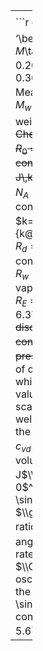 ----
<blockquote>
<center> __[Values Used for "Constants"]{#constants-table}__ </center>  
<br>
$g$ = \label{-constant-g}\sindex[lis]{g@$g$= acceleration of gravity}acceleration
of gravity\ \ $^{(a)}$\footnote{ } at latitude $\lambda$ \sindex[lis]{lambda@$\lambda$=latitude} and
altitude\sindex[lis]{z@$z$ = height} $z$ above the WGS-84 \index{WGS-84 geoid}geoid,\ \ $^{(b)}$\footnote{}  
\begin{align}
g(z,\lambda)=g_{e}\left(\frac{1+g_{1}\sin^{2}(\lambda)}{(1-g_{2}\sin^{2}\lambda)^{1/2}}\right)(1-(k_{1}-k_{2}\sin^{2}(\lambda))z+k_{3}z^{2})
(\#eq:gsublambda)
\end{align}  
\ \ \ \ \ \ \ where $g_{e}=9.780327$\ m\ s$^{-2}$, $g_{1}=0.00193185$, $g_{2}=0.00669438$, and  
\ \ \ \ \ \ \  {$k_{1},k_{2},k_{3}$} = {3.15704$\times 10^{-7}\mathrm{m}^{-1}$,
2.10269$\times 10^{-9}\mathrm{m}^{-1}$, 7.37452$\times 10^{-14}\mathrm{m}^{-2}$}  
$T_{0}$ = temperature in kelvin\sindex[lis]{T0@$T_{0}$=273.15\ K, temperature in kelvin corresponding to $0^{\circ}$C} corresponding to $0^{\circ}$C = 273.15\ K  
$T_{3}$ = temperature\sindex[lis]{T3@$T_{3}$= triple point temperature of water}
corresponding to the triple point of water\index{triple point of water}
= 273.16\ K  
$M_{d}$ = \sindex[lis]{Md@$M_{d}$= molecular weight of dry air}molecular
weight of dry air$^{(a)}$\index{molecular weight!dry air}, 28.9637
kg$\,$kmol$^{-1}$\ \ $^{(c)}$  
$M_{w}$ = \sindex[lis]{Mw@$M_{w}$= molecular weight of water}molecular
weight of water\index{molecular weight!water}, 18.0153 kg\ kmol$^{-1}$\ \ $^{(d)}$\footnote{}  
$R_{0}$ = \sindex[lis]{R@$R_{0}$= universal gas constant}universal
gas constant$^{a}$\index{universal gas constant}\index{gas constant!universal}
= 8.314472$\times 10^{3}$ J\ kmol$^{-1}$K$^{-1}$\ \    $^{(e)}$\footnote{\label{fn:2006-CODATA}}  
$N_{A}$ = Avogadro constant = 6.022141$\times 10^{26}$ molecules\ kmol$^{-1}$\index{Avogadro constant}\sindex[lis]{NA@$N_{A}$ = Avogadro constant, molecules per kmol}  
$k=R_{0}/(\mathrm{N_{A})}=1.38065\times10^{-23}\mathrm{J}\,\mathrm{K}^{-1}$\sindex[lis]{k@$k$=Boltzmann Constant}\index{Boltzmann constant}  
$R_{d}=(R_{0}/M_{d}$) = \sindex[lis]{Rd@$R_{d}=$gas constant for dry air}gas
constant for dry air\index{gas constant!dry air}  
$R_{w}$ = ($R_{0}/M_{w})$ = \sindex[lis]{Rw@$R_{W}$= gas constant for water vapor}gas
constant for water vapor\index{gas constant!water vapor}  
$R_{E}$ = \sindex[lis]{Re@$R_{E}$= radius of the Earth}radius of
the Earth\index{radius of the Earth} = 6.371229$\times 10^{6}$m\ \ $^{(f)}$\footnote{ discussed
in \prettyref{sec:INS}}  
$c_{p}$ = \sindex[lis]{cp@$c_{p}$ or $c_{pd}$ = specific heat of dry air at constant pressure}specific
heat of dry air at constant pressure\index{specific heat!dry air!constant pressure}
= $\frac{7}{2}R_{d}$ = 1.00473$\times10^{3}$ J\ kg$^{-1}$K$^{-1}$\ \ $^{(g)}$\footnote{}  
$c_{v}$ = \sindex[lis]{cv@$c_{v}$ or $c_{vd}$ = specific heat of dry air at constant volume}specific
heat of dry air at constant volume\index{specific heat!dry air!constant volume}
= $\frac{5}{2}R_{d}$ = 0.71766$\times 10^{3}$ J\ kg$^{-1}$K$^{-1}$  
\ \ \ \ \ *(specific heat values are at 0$^{\circ}$C; small variations
with temperature are not included here)*  
$\gamma$ = \sindex[lis]{gamma or gamma_{d} = ratio of specific heats of air, c_{p}/c_{v}@$\gamma$ or $\gamma_{d}$ = ratio of specific heats of air, $c_{p}/c_{v}$}ratio
of specific heats\index{specific heat ratio, dry air}, $c_{p}/c_{v}$,
taken to be 1.4 (dimensionless) for dry air  
$\Omega$ = \sindex[lis]{Omega= angular rotation rate of the Earth@$\Omega$= angular rotation rate of the Earth}angular
rotation rate of the Earth\index{Earth, angular rotation rate} =
7.292115$\times10^{-5}$ radians/s  
$\Omega_{Sch}$ = \sindex[lis]{Omega_{Sch}= angular frequency of the Schuler oscillation@$\Omega_{Sch}$= angular frequency of the Schuler oscillation}angular
frequency of the Schuler oscillation\index{Schuler oscillation} =
$\sqrt{\frac{g}{R_{E}}}$  
$\sigma$ = \sindex[lis]{sigma= Stephan-Boltzmann constant@$\sigma$= Stephan-Boltzmann constant}Stephan-Boltzmann
Constant\index{Stephan-Boltzmann Constant} = 5.6704$\times10^{-8}$W\ m$^{-2}$K$^{-4}$\ \ $^{(e)}$  
```r
cat('$g$ = \\label{-constant-g}\\sindex[lis]{g@$g$= acceleration of gravity}acceleration
of gravity\ \ $^{(a)}$\\footnote{ } at latitude $\\lambda$ \\sindex[lis]{lambda@$\\lambda$=latitude}and
altitude\\sindex[lis]{z@$z$ = height} $z$ above the WGS-84 \\index{WGS-84 geoid}geoid,\ \ $^{(b)}$\\footnote{}', '\\',
'\\begin{align}',
'g(z,\\lambda)=g_{e}\\left(\\frac{1+g_{1}\\sin^{2}(\\lambda)}{(1-g_{2}\\sin^{2}\\lambda)^{1/2}}\\right)(1-(k_{1}-k_{2}\\sin^{2}(\\lambda))z+k_{3}z^{2})  ',
'\\ \\ \\ \\ \\ (1.1)  ',
'\\end{align}',
'\\ \\ \\ \\ \\ \\ \\ where $g_{e}=9.780327$\ m\ s$^{-2}$, $g_{1}=0.00193185$, $g_{2}=0.00669438$, and<br>
\\ \\ \\ \\ \\ \\ \\  {$k_{1},k_{2},k_{3}$} = {3.15704$\\times 10^{-7}\\mathrm{m}^{-1}$,
2.10269$\\times 10^{-9}\\mathrm{m}^{-1}$, 7.37452$\\times 10^{-14}\\mathrm{m}^{-2}$}',
'<br>$T_{0}$ = temperature in kelvin\\sindex[lis]{T0@$T_{0}$=273.15\ K, temperature in kelvin corresponding to $0^{\\circ}$C} corresponding to $0^{\\circ}$C = 273.15\ K',
'<br>$T_{3}$ = temperature\\sindex[lis]{T3@$T_{3}$= triple point temperature of water}
corresponding to the triple point of water\\index{triple point of water}
= 273.16\ K',
'<br>',
'$M_{d}$ = \\sindex[lis]{Md@$M_{d}$= molecular weight of dry air}molecular
weight of dry air$^{(a)}$\\index{molecular weight!dry air}, 28.9637
kg\ kmol$^{-1}\ \ $^{(c)}$\\footnote{}<br>',
'$M_{w}$ = \\sindex[lis]{Mw@$M_{w}$= molecular weight of water}molecular
weight of water\\index{molecular weight!water}, 18.0153 kg\ kmol$^{-1}$\ \ $^{(d)}$\\footnote{}',
'<br>$R_{0}$ = \\sindex[lis]{R@$R_{0}$= universal gas constant}universal
gas constant$^{a}$\\index{universal gas constant}\\index{gas constant!universal}
= 8.314472$\\times 10^{3}$ J\ kmol$^{-1}$K$^{-1}$\ \ $^{(e)}$\\footnote{\\label{fn:2006-CODATA}}
<br>$N_{A}$ = Avogadro constant = 6.022141$\\times 10^{26}$ molecules\ kmol$^{-1}$\\index{Avogadro constant}\\sindex[lis]{NA@$N_{A}$ = Avogadro constant, molecules per kmol}<br>',
'$k=R_{0}/(\\mathrm{N_{A})}=1.38065\\times10^{-23}\\mathrm{J}\\,\\mathrm{K}^{-1}$\\sindex[lis]{k@$k$=Boltzmann Constant}\\index{Boltzmann constant}',
'<br>$R_{d}=(R_{0}/M_{d}$) = \\sindex[lis]{Rd@$R_{d}=$gas constant for dry air}gas
constant for dry air\\index{gas constant!dry air}<br>',
'$R_{w}$ = ($R_{0}/M_{w})$ = \\sindex[lis]{Rw@$R_{W}$= gas constant for water vapor}gas
constant for water vapor\\index{gas constant!water vapor}<br>',
'$R_{E}$ = \\sindex[lis]{Re@$R_{E}$= radius of the Earth}radius of
the Earth\\index{radius of the Earth} = 6.371229$\\times 10^{6}$m\ \ $^{(f)}$\\footnote{ discussed
in \\prettyref{sec:INS}}<br>',
'$c_{p}$ = \\sindex[lis]{cp@$c_{p}$ or $c_{pd}$ = specific heat of dry air at constant pressure}specific
heat of dry air at constant pressure\\index{specific heat!dry air!constant pressure}
= $\\frac{7}{2}R_{d}$ = 1.00473$\\times10^{3}$ J\ kg$^{-1}$K$^{-1}$\ \ $^{(g)}$\\footnote{}<br>',
'$c_{v}$ = \\sindex[lis]{cv@$c_{v}$ or $c_{vd}$ = specific heat of dry air at constant volume}specific
heat of dry air at constant volume\\index{specific heat!dry air!constant volume}
= $\\frac{5}{2}R_{d}$ = 0.71766$\\times 10^{3}$ J\ kg$^{-1}$K$^{-1}$<br>',
'\\noindent\\parbox[t]{1\\textwidth}{%
\\hskip0.6cm(specific heat values are at 0$^{\\circ}$C; small variations
with temperature are not included here)%
}<br>',
'$\\gamma$ = \\sindex[lis]{gamma or gamma_{d} = ratio of specific heats of air, c_{p}/c_{v}@$\\gamma$ or $\\gamma_{d}$ = ratio of specific heats of air, $c_{p}/c_{v}$}ratio
of specific heats\\index{specific heat ratio, dry air}, $c_{p}/c_{v}$,
taken to be 1.4 (dimensionless) for dry air<br>',
'$\\Omega$ = \\sindex[lis]{Omega= angular rotation rate of the Earth@$\\Omega$= angular rotation rate of the Earth}angular
rotation rate of the Earth\\index{Earth, angular rotation rate} =
7.292115$\\times10^{-5}$ radians/s<br>
$\\Omega_{Sch}$ = \\sindex[lis]{Omega_{Sch}= angular frequency of the Schuler oscillation@$\\Omega_{Sch}$= angular frequency of the Schuler oscillation}angular
frequency of the Schuler oscillation\\index{Schuler oscillation} =
$\\sqrt{\\frac{g}{R_{E}}}$<br>
$\\sigma$ = \\sindex[lis]{sigma= Stephan-Boltzmann constant@$\\sigma$= Stephan-Boltzmann constant}Stephan-Boltzmann
Constant\\index{Stephan-Boltzmann Constant} = 5.6704$\\times10^{-8}$W\ m$^{-2}$K$^{-4}$\ \ $^{(e)}$'
)
```
```r
## get the values for the table in footnote (c):
fnc <- matrix(c('N~2~', 0.78102, 28.01340, 21.87903, 'O~2~', 0.20946, 31.99880, 6.70247,
                'Ar', 0.00916, 39.94800, 0.36592, 'CO~2~', 0.00033, 44.00950, 0.01452))
dim(fnc) <- c(4,4)
fnc <- as.data.frame(t(fnc))
names(fnc) <- c('Gas', 'mole fraction x', 'molecular weight M', 'x*M')
meanValue <- round(sum(as.numeric(fnc[, 4])), 4)
```
\_\_\_\_\_\_\_\_\_\_<br>
^(a)^ The International Standard Atmosphere specifies $g=9.80665$ m s^-2^,
$M_{w}$=28.9644 and $R_{0}$ = 8.31432x10^3^ J kmol^-1^K^-1^,
so these values are used to calculate pressure altitude.  
^(b)^ cf. Moritz, H., 1988: Geodetic Reference System 1980, Bulletin Geodesique,
Vol. 62 , no. 3, and [this link](http://earth-info.nga.mil/GandG/publications/tr8350.2/wgs84fin.pdf).    
^(c)^ Jones, F. E., 1978: J. Res. Natl. Bur. Stand., 83(5), 419, as quoted
by Lemmon, E. W., R. T. Jacobsen, S. G. Penoncello, and D. G., Friend,
J. Phys. Chem. Ref. Data, Vol. 29, No. 3, 2000, pp. 331-385. The quoted
values of mole fraction are from Jones (1978) and the calculation of mean
molecular weight is shown in the following table
using values of molecular weights
taken from the NIST Standard Reference Database 69: NIST Chemistry
WebBook as of March 2011. With CO~2~ about 0.00039 and others
decreased proportionately, the mean is 28.9637.
```r
knitr::kable(fnc, format = 'html', caption = 'Calculation of the mean molecular weight of air',
             table.attr = "style='width:70%;'")
```
\ \ \ \ \ \ \ \ \ \ The mean value is `r meanValue`, but see above for a more modern adjustment.<br><br>
^(d)^ NIST Standard Reference Database 69: NIST Chemistry WebBook as of
March 2011.<br>
^(e)^ 2006 CODATA  
^(f)^ matching the value used by the inertial reference systems, as discussed 
in the "INS" section.  
^(g)^ The specific heat of dry air at 1013 hPa and 250--280 K as given
by Lemmon et al. (2000) is 29.13 J/(mol-K), which translates to $1005.8\pm 0.3$
J/(kg-K). However, the uncertainty limit associated with values of
specific heat is quoted as 1%, and the experimental data cited in
that paper show scatter that is at least comparable to several tenths
percent, so the ideal-gas value cited here is well within the range
of uncertainty. For this reason, and because this value is in widespread
use, the ideal-gas value is used throughout the algorithms described
here.

```r
cat(

'\\begin{center}
\\begin{tabular}{|c|c|c|c|}
\\hline 
Gas & mole fraction $x$ & molecular weight $M$ & $x*M$\\tabularnewline
\\hline 
\\hline 
N$_{2}$ & 0.78102 & 28.01340 & 21.87903\\tabularnewline
\\hline 
O$_{2}$ & 0.20946 & 31.99880 & 6.70247\\tabularnewline
\\hline 
Ar & 0.00916 & 39.94800 & 0.36592\\tabularnewline
\\hline 
CO$_{2}$ & 0.00033 & 44.00950 & 0.01452\\tabularnewline
\\hline 
Mean: &  &  & 28.96194\\tabularnewline
\\hline 
\\end{tabular}
\\par\\end{center}}<br>
$M_{w}$ = \\sindex[lis]{Mw@$M_{w}$= molecular weight of water}molecular
weight of water\\index{molecular weight!water}, 18.0153 kg\\,kmol$^{-1}$~~~\\footnote{NIST Standard Reference Database 69: NIST Chemistry WebBook as of
March 2011}<br>
$R_{0}$ = \\sindex[lis]{R@$R_{0}$= universal gas constant}universal
gas constant$^{a}$\\index{universal gas constant}\\index{gas constant!universal}
= 8.314472$\\times10^{3}$ J\\,kmol$^{-1}$K$^{-1}$~~~\\footnote{\\label{fn:2006-CODATA}2006 CODATA}<br>
$N_{A}$ = Avogadro constant = 6.022141$\\times10^{26}$~molecules
kmol$^{-1}$\\index{Avogadro constant}\\sindex[lis]{NA@$N_{A}$ = Avogadro constant, molecules per kmol}<br>
$k=R_{0}/(\\mathrm{N_{A})}=1.38065\\times10^{-23}\\mathrm{J}\\,\\mathrm{K}^{-1}$\\sindex[lis]{k@$k$=Boltzmann Constant}\\index{Boltzmann constant}<br>
$R_{d}=(R_{0}/M_{d}$) = \\sindex[lis]{Rd@$R_{d}=$gas constant for dry air}gas
constant for dry air\\index{gas constant!dry air}<br>
$R_{w}$ = ($R_{0}/M_{w})$ = \\sindex[lis]{Rw@$R_{W}$= gas constant for water vapor}gas
constant for water vapor\\index{gas constant!water vapor}<br>
$R_{E}$ = \\sindex[lis]{Re@$R_{E}$= radius of the Earth}radius of
the Earth\\index{radius of the Earth} = 6.371229$\\times$10$^{6}$
m ~~~\\footnote{matching the value used by the inertial reference systems discussed
in \\prettyref{sec:INS}} \\\\
$c_{p}$ = \\sindex[lis]{cp@$c_{p}$ or $c_{pd}$ = specific heat of dry air at constant pressure}specific
heat of dry air at constant pressure\\index{specific heat!dry air!constant pressure}
= $\\frac{7}{2}R_{d}=$1.00473$\\times10^{3}$ J$\\,$kg$^{-1}$K$^{-1}$~~~\\footnote{The specific heat of dry air at 1013 hPa and 250--280 K as given
by Lemmon et al. (2000) is 29.13 J/(mol-K), which translates to 1005.8$\\pm0.3$
J/(kg-K). However, the uncertainty limit associated with values of
specific heat is quoted as 1\\%, and the experimental data cited in
that paper show scatter that is at least comparable to several tenths
percent, so the ideal-gas value cited here is well within the range
of uncertainty. For this reason, and because this value is in widespread
use, the ideal-gas value is used throughout the algorithms described
here.}\\\\
$c_{v}$ = \\sindex[lis]{cv@$c_{v}$ or $c_{vd}$ = specific heat of dry air at constant volume}specific
heat of dry air at constant volume\\index{specific heat!dry air!constant volume}
= $\\frac{5}{2}R_{d}=$0.71766$\\times10^{3}$ J$\\,$kg$^{-1}$K$^{-1}$\\\\
\\noindent\\parbox[t]{1\\textwidth}{%
\\hskip0.6cm(specific heat values are at 0$^{\\circ}$C; small variations
with temperature are not included here)%
}\\\\
$\\gamma$ = \\sindex[lis]{gamma or gamma_{d} = ratio of specific heats of air, c_{p}/c_{v}@$\\gamma$ or $\\gamma_{d}$ = ratio of specific heats of air, $c_{p}/c_{v}$}ratio
of specific heats\\index{specific heat ratio, dry air}, $c_{p}/c_{v}$,
taken to be 1.4 (dimensionless) for dry air\\\\
$\\Omega$ = \\sindex[lis]{Omega= angular rotation rate of the Earth@$\\Omega$= angular rotation rate of the Earth}angular
rotation rate of the Earth\\index{Earth, angular rotation rate} =
7.292115$\\times10^{-5}$ radians/s\\\\
$\\Omega_{Sch}$ = \\sindex[lis]{Omega_{Sch}= angular frequency of the Schuler oscillation@$\\Omega_{Sch}$= angular frequency of the Schuler oscillation}angular
frequency of the Schuler oscillation\\index{Schuler oscillation} =
$\\sqrt{\\frac{g}{R_{E}}}$\\\\
$\\sigma$ = \\sindex[lis]{sigma= Stephan-Boltzmann constant@$\\sigma$= Stephan-Boltzmann constant}Stephan-Boltzmann
Constant\\index{Stephan-Boltzmann Constant} = 5.6704$\\times10^{-8}$W\\,m$^{-2}\\mathrm{K}^{-4}$~~$^{e}$%')
```
</blockquote>
----